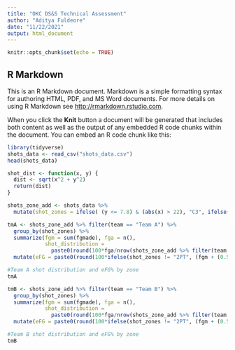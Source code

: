 ---
title: "OKC DS&S Technical Assessment"
author: "Aditya Fuldeore"
date: "11/22/2021"
output: html_document
---

```{r setup, include=FALSE}
knitr::opts_chunk$set(echo = TRUE)
```

## R Markdown

This is an R Markdown document. Markdown is a simple formatting syntax for authoring HTML, PDF, and MS Word documents. For more details on using R Markdown see <http://rmarkdown.rstudio.com>.

When you click the **Knit** button a document will be generated that includes both content as well as the output of any embedded R code chunks within the document. You can embed an R code chunk like this:

```{r}

library(tidyverse)
shots_data <- read_csv("shots_data.csv")
head(shots_data)
```

```{r shot zones team A} 

shot_dist <- function(x, y) {
  dist <- sqrt(x^2 + y^2)
  return(dist)
}

shots_zone_add <- shots_data %>% 
  mutate(shot_zones = ifelse( (y <= 7.8) & (abs(x) > 22), "C3", ifelse( shot_dist(x,y) > 23.75, "NC3", "2PT")))

tmA <- shots_zone_add %>% filter(team == "Team A") %>% 
  group_by(shot_zones) %>% 
  summarize(fgm = sum(fgmade), fga = n(), 
            shot_distribution = 
              paste0(round(100*fga/nrow(shots_zone_add %>% filter(team == "Team A")),1), "%")) %>% 
  mutate(eFG = paste0(round(100*ifelse(shot_zones != "2PT", (fgm + (0.5*fgm))/fga, (fgm)/fga),1), "%"))

#Team A shot distribution and eFG% by zone
tmA

```

```{r shot zones team B} 


tmB <- shots_zone_add %>% filter(team == "Team B") %>% 
  group_by(shot_zones) %>% 
  summarize(fgm = sum(fgmade), fga = n(), 
            shot_distribution = 
              paste0(round(100*fga/nrow(shots_zone_add %>% filter(team == "Team B")),1), "%")) %>% 
  mutate(eFG = paste0(round(100*ifelse(shot_zones != "2PT", (fgm + (0.5*fgm))/fga, (fgm)/fga),1), "%"))

#Team B shot distribution and eFG% by zone
tmB 

```
